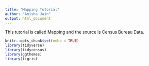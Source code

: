 ```yaml
---
title: "Mapping Tutorial"
author: "Amisha Jain"
output: html_document
---
```


This tutorial is called Mapping and the source is Census Bureau Data.

```r
knitr::opts_chunk$set(echo = TRUE)
library(tidyverse)
library(tidycensus)
library(ggthemes)
library(tigris)
```

